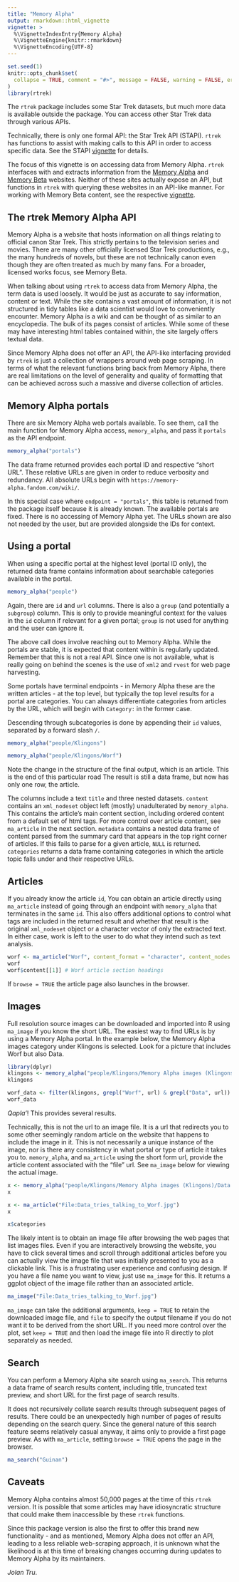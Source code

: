 ```yaml
---
title: "Memory Alpha"
output: rmarkdown::html_vignette
vignette: >
  %\VignetteIndexEntry{Memory Alpha}
  %\VignetteEngine{knitr::rmarkdown}
  %\VignetteEncoding{UTF-8}
---
```


```r
set.seed(1)
knitr::opts_chunk$set(
  collapse = TRUE, comment = "#>", message = FALSE, warning = FALSE, error = FALSE
)
library(rtrek)
```

The `rtrek` package includes some Star Trek datasets, but much more data is available outside the package. You can access other Star Trek data through various APIs.

Technically, there is only one formal API: the Star Trek API (STAPI). `rtrek` has functions to assist with making calls to this API in order to access specific data. See the STAPI [vignette](https://leonawicz.github.io/rtrek/articles/stapi.html) for details. 

The focus of this vignette is on accessing data from Memory Alpha. `rtrek` interfaces with and extracts information from the [Memory Alpha](https://memory-alpha.fandom.com/wiki/Portal:Main) and [Memory Beta](https://memory-beta.fandom.com/wiki/Main_Page) websites. Neither of these sites actually expose an API, but functions in `rtrek` with querying these websites in an API-like manner. For working with Memory Beta content, see the respective [vignette](https://leonawicz.github.io/rtrek/articles/memory-beta.html).

## The rtrek Memory Alpha API

Memory Alpha is a website that hosts information on all things relating to official canon Star Trek. This strictly pertains to the television series and movies. There are many other officially licensed Star Trek productions, e.g., the many hundreds of novels, but these are not technically canon even though they are often treated as much by many fans. For a broader, licensed works focus, see Memory Beta.

When talking about using `rtrek` to access data from Memory Alpha, the term data is used loosely. It would be just as accurate to say information, content or text. While the site contains a vast amount of information, it is not structured in tidy tables like a data scientist would love to conveniently encounter. Memory Alpha is a wiki and can be thought of as similar to an encyclopedia. The bulk of its pages consist of articles. While some of these may have interesting html tables contained within, the site largely offers textual data.

Since Memory Alpha does not offer an API, the API-like interfacing provided by `rtrek` is just a collection of wrappers around web page scraping. In terms of what the relevant functions bring back from Memory Alpha, there are real limitations on the level of generality and quality of formatting that can be achieved across such a massive and diverse collection of articles.

## Memory Alpha portals

There are six Memory Alpha web portals available. To see them, call the main function for Memory Alpha access, `memory_alpha`, and pass it `portals` as the API endpoint.

```r
memory_alpha("portals")
```

The data frame returned provides each portal ID and respective "short URL". These relative URLs are given in order to reduce verbosity and redundancy. All absolute URLs begin with `https://memory-alpha.fandom.com/wiki/`.

In this special case where `endpoint = "portals"`, this table is returned from the package itself because it is already known. The available portals are fixed. There is no accessing of Memory Alpha yet. The URLs shown are also not needed by the user, but are provided alongside the IDs for context.

## Using a portal

When using a specific portal at the highest level (portal ID only), the returned data frame contains information about searchable categories available in the portal.

```r
memory_alpha("people")
```

Again, there are `id` and `url` columns. There is also a `group` (and potentially a `subgroup`) column. This is only to provide meaningful context for the values in the `id` column if relevant for a given portal; `group` is not used for anything and the user can ignore it.

The above call does involve reaching out to Memory Alpha. While the portals are stable, it is expected that content within is regularly updated. Remember that this is not a real API. Since one is not available, what is really going on behind the scenes is the use of `xml2` and `rvest` for web page harvesting.

Some portals have terminal endpoints - in Memory Alpha these are the written articles - at the top level, but typically the top level results for a portal are categories. You can always differentiate categories from articles by the URL, which will begin with `Category:` in the former case.

Descending through subcategories is done by appending their `id` values, separated by a forward slash `/`.

```r
memory_alpha("people/Klingons")

memory_alpha("people/Klingons/Worf")
```

Note the change in the structure of the final output, which is an article. This is the end of this particular road The result is still a data frame, but now has only one row, the article.

The columns include a text `title` and three nested datasets. `content` contains an `xml_nodeset` object left (mostly) unadulterated by `memory_alpha`. This contains the article's main content section, including ordered content from a default set of html tags. For more control over article content, see `ma_article` in the next section. `metadata` contains a nested data frame of content parsed from the summary card that appears in the top right corner of articles. If this fails to parse for a given article, `NULL` is returned. `categories` returns a data frame containing categories in which the article topic falls under and their respective URLs.

## Articles

If you already know the article `id`, You can obtain an article directly using `ma_article` instead of going through an endpoint with `memory_alpha` that terminates in the same `id`. This also offers additional options to control what tags are included in the returned result and whether that result is the original `xml_nodeset` object or a character vector of only the extracted text. In either case, work is left to the user to do what they intend such as text analysis.

```r
worf <- ma_article("Worf", content_format = "character", content_nodes = c("h2", "h3"))
worf
worf$content[[1]] # Worf article section headings
```

If `browse = TRUE` the article page also launches in the browser.

## Images

Full resolution source images can be downloaded and imported into R using `ma_image` if you know the short URL. The easiest way to find URLs is by using a Memory Alpha portal. In the example below, the Memory Alpha images category under Klingons is selected. Look for a picture that includes Worf but also Data.

```r
library(dplyr)
klingons <- memory_alpha("people/Klingons/Memory Alpha images (Klingons)")
klingons

worf_data <- filter(klingons, grepl("Worf", url) & grepl("Data", url))
worf_data
```

*Qapla'*! This provides several results.

Technically, this is not the url to an image file. It is a url that redirects you to some other seemingly random article on the website that happens to include the image in it. This is not necessarily a unique instance of the image, nor is there any consistency in what portal or type of article it takes you to. `memory_alpha`, and `ma_article` using the short form url, provide the article content associated with the "file" url. See `ma_image` below for viewing the actual image.

```r
x <- memory_alpha("people/Klingons/Memory Alpha images (Klingons)/Data tries talking to Worf.jpg")
x

x <- ma_article("File:Data_tries_talking_to_Worf.jpg")
x

x$categories
```

The likely intent is to obtain an image file after browsing the web pages that list images files. Even if you are interactively browsing the website, you have to click several times and scroll through additional articles before you can actually view the image file that was initially presented to you as a clickable link. This is a frustrating user experience and confusing design. If you have a file name you want to view, just use `ma_image` for this. It returns a ggplot object of the image file rather than an associated article.

```r
ma_image("File:Data_tries_talking_to_Worf.jpg")
```

`ma_image` can take the additional arguments, `keep = TRUE` to retain the downloaded image file, and `file` to specify the output filename if you do not want it to be derived from the short URL. If you need more control over the plot, set `keep = TRUE` and then load the image file into R directly to plot separately as needed.

## Search

You can perform a Memory Alpha site search using `ma_search`. This returns a data frame of search results content, including title, truncated text preview, and short URL for the first page of search results. 

It does not recursively collate search results through subsequent pages of results. There could be an unexpectedly high number of pages of results depending on the search query. Since the general nature of this search feature seems relatively casual anyway, it aims only to provide a first page preview. As with `ma_article`, setting `browse = TRUE` opens the page in the browser.

```r
ma_search("Guinan")
```

## Caveats

Memory Alpha contains almost 50,000 pages at the time of this `rtrek` version. It is possible that some articles may have idiosyncratic structure that could make them inaccessible by these `rtrek` functions. 

Since this package version is also the first to offer this brand new functionality - and as mentioned, Memory Alpha does not offer an API, leading to a less reliable web-scraping approach, it is unknown what the likelihood is at this time of breaking changes occurring during updates to Memory Alpha by its maintainers.

*Jolan Tru*.
